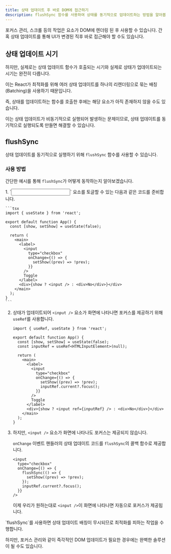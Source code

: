 ```yaml
---
title: 상태 업데이트 후 바로 DOM에 접근하기
description: flushSync 함수를 사용하여 상태를 동기적으로 업데이트하는 방법을 알아봅니다.
---
```



포커스 관리, 스크롤 등의 작업은 요소가 DOM에 렌더링 된 후 사용할 수 있습니다. 간혹 상태 업데이트를 통해 UI가 변경된 직후 바로 접근해야 할 수도 있습니다.

## 상태 업데이트 시기

하지만, 실제로는 상태 업데이트 함수가 호출되는 시기와 실제로 상태가 업데이트되는 시기는 완전히 다릅니다.

이는 React가 최적화를 위해 여러 상태 업데이트를 하나의 리렌더링으로 묶는 배칭(Batching)을 사용하기 때문입니다.

즉, 상태를 업데이트하는 함수를 호출한 후에는 해당 요소가 아직 존재하지 않을 수도 있습니다.

이는 상태 업데이트가 비동기적으로 실행되어 발생하는 문제이므로, 상태 업데이트를 동기적으로 실행되도록 만들면 해결할 수 있습니다.

## flushSync

상태 업데이트를 동기적으로 실행하기 위해 `flushSync` 함수를 사용할 수 있습니다.

### 사용 방법

간단한 예시를 통해 `flushSync`가 어떻게 동작하는지 알아보겠습니다.

<Steps>
1. `<input />` 요소를 토글할 수 있는 다음과 같은 코드를 준비합니다.

    ```tsx
    import { useState } from 'react';

    export default function App() {
      const [show, setShow] = useState(false);

      return (
        <main>
          <label>
            <input
              type="checkbox"
              onChange={() => {
                setShow((prev) => !prev);
              }}
            />
            Toggle
          </label>
          <div>{show ? <input /> : <div>No</div>}</div>
        </main>
      );
    }
    ```
2. 상태가 업데이트되어 `<input />` 요소가 화면에 나타나면 포커스를 제공하기 위해 `useRef`를 사용합니다.

    ```tsx "useRef" "ref={inputRef}" ins={5, 14} collapse={6-13, 15-18, 20-22}
    import { useRef, useState } from 'react';

    export default function App() {
      const [show, setShow] = useState(false);
      const inputRef = useRef<HTMLInputElement>(null);

      return (
        <main>
          <label>
            <input
              type="checkbox"
              onChange={() => {
                setShow((prev) => !prev);
                inputRef.current?.focus();
              }}
            />
            Toggle
          </label>
          <div>{show ? <input ref={inputRef} /> : <div>No</div>}</div>
        </main>
      );
    }
    ```
3. 하지만, `<input />` 요소가 화면에 나타나도 포커스는 제공되지 않습니다.

    `onChange` 이벤트 핸들러의 상태 업데이트 코드를 `flushSync`의 콜백 함수로 제공합니다.

    ```tsx ins={4-6}
    <input
      type="checkbox"
      onChange={() => {
        flushSync(() => {
          setShow((prev) => !prev);
        });
        inputRef.current?.focus();
      }}
    />
    ```
    이제 우리가 원하는대로 `<input />`이 화면에 나타나면 자동으로 포커스가 제공됩니다.
</Steps>


<Aside type="caution">
`flushSync`를 사용하면 상태 업데이트 배칭이 무시되므로 최적화를 피하는 작업을 수행합니다.

하지만, 포커스 관리와 같이 즉각적인 DOM 업데이트가 필요한 경우에는 완벽한 솔루션이 될 수도 있습니다.
</Aside>
